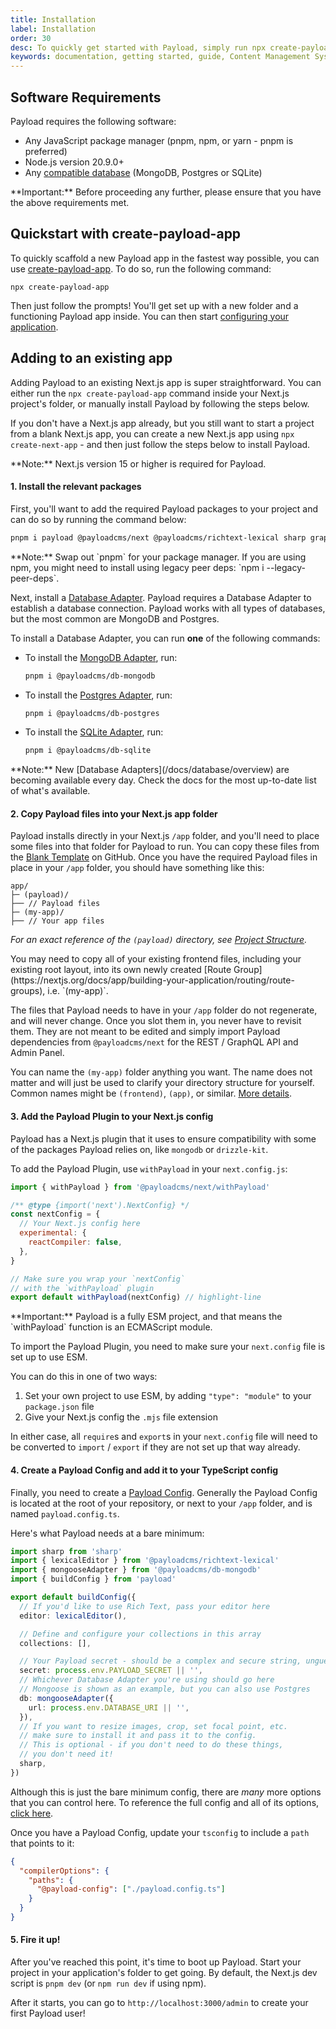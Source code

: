 ```yaml
---
title: Installation
label: Installation
order: 30
desc: To quickly get started with Payload, simply run npx create-payload-app or install from scratch.
keywords: documentation, getting started, guide, Content Management System, cms, headless, javascript, node, react, nextjs
---
```


## Software Requirements

Payload requires the following software:

- Any JavaScript package manager (pnpm, npm, or yarn - pnpm is preferred)
- Node.js version 20.9.0+
- Any [compatible database](/docs/database/overview) (MongoDB, Postgres or SQLite)

<Banner type="warning">
  **Important:** Before proceeding any further, please ensure that you have the
  above requirements met.
</Banner>

## Quickstart with create-payload-app

To quickly scaffold a new Payload app in the fastest way possible, you can use [create-payload-app](https://npmjs.com/package/create-payload-app). To do so, run the following command:

```
npx create-payload-app
```

Then just follow the prompts! You'll get set up with a new folder and a functioning Payload app inside. You can then start [configuring your application](../configuration/overview).

## Adding to an existing app

Adding Payload to an existing Next.js app is super straightforward. You can either run the `npx create-payload-app` command inside your Next.js project's folder, or manually install Payload by following the steps below.

If you don't have a Next.js app already, but you still want to start a project from a blank Next.js app, you can create a new Next.js app using `npx create-next-app` - and then just follow the steps below to install Payload.

<Banner type="info">
  **Note:** Next.js version 15 or higher is required for Payload.
</Banner>

#### 1. Install the relevant packages

First, you'll want to add the required Payload packages to your project and can do so by running the command below:

```bash
pnpm i payload @payloadcms/next @payloadcms/richtext-lexical sharp graphql
```

<Banner type="warning">
  **Note:** Swap out `pnpm` for your package manager. If you are using npm, you
  might need to install using legacy peer deps: `npm i --legacy-peer-deps`.
</Banner>

Next, install a [Database Adapter](/docs/database/overview). Payload requires a Database Adapter to establish a database connection. Payload works with all types of databases, but the most common are MongoDB and Postgres.

To install a Database Adapter, you can run **one** of the following commands:

- To install the [MongoDB Adapter](../database/mongodb), run:

  ```bash
  pnpm i @payloadcms/db-mongodb
  ```

- To install the [Postgres Adapter](../database/postgres), run:

  ```bash
  pnpm i @payloadcms/db-postgres
  ```

- To install the [SQLite Adapter](../database/sqlite), run:
  ```bash
  pnpm i @payloadcms/db-sqlite
  ```

<Banner type="success">
  **Note:** New [Database Adapters](/docs/database/overview) are becoming
  available every day. Check the docs for the most up-to-date list of what's
  available.
</Banner>

#### 2. Copy Payload files into your Next.js app folder

Payload installs directly in your Next.js `/app` folder, and you'll need to place some files into that folder for Payload to run. You can copy these files from the [Blank Template](https://github.com/payloadcms/payload/tree/main/templates/blank/src/app/(payload)) on GitHub. Once you have the required Payload files in place in your `/app` folder, you should have something like this:

```plaintext
app/
├─ (payload)/
├── // Payload files
├─ (my-app)/
├── // Your app files
```

_For an exact reference of the `(payload)` directory, see [Project Structure](../admin/overview#project-structure)._

<Banner type="warning">
  You may need to copy all of your existing frontend files, including your
  existing root layout, into its own newly created [Route
  Group](https://nextjs.org/docs/app/building-your-application/routing/route-groups),
  i.e. `(my-app)`.
</Banner>

The files that Payload needs to have in your `/app` folder do not regenerate, and will never change. Once you slot them in, you never have to revisit them. They are not meant to be edited and simply import Payload dependencies from `@payloadcms/next` for the REST / GraphQL API and Admin Panel.

You can name the `(my-app)` folder anything you want. The name does not matter and will just be used to clarify your directory structure for yourself. Common names might be `(frontend)`, `(app)`, or similar. [More details](../admin/overview).

#### 3. Add the Payload Plugin to your Next.js config

Payload has a Next.js plugin that it uses to ensure compatibility with some of the packages Payload relies on, like `mongodb` or `drizzle-kit`.

To add the Payload Plugin, use `withPayload` in your `next.config.js`:

```js
import { withPayload } from '@payloadcms/next/withPayload'

/** @type {import('next').NextConfig} */
const nextConfig = {
  // Your Next.js config here
  experimental: {
    reactCompiler: false,
  },
}

// Make sure you wrap your `nextConfig`
// with the `withPayload` plugin
export default withPayload(nextConfig) // highlight-line
```

<Banner type="warning">
  **Important:** Payload is a fully ESM project, and that means the
  `withPayload` function is an ECMAScript module.
</Banner>

To import the Payload Plugin, you need to make sure your `next.config` file is set up to use ESM.

You can do this in one of two ways:

1. Set your own project to use ESM, by adding `"type": "module"` to your `package.json` file
2. Give your Next.js config the `.mjs` file extension

In either case, all `require`s and `export`s in your `next.config` file will need to be converted to `import` / `export` if they are not set up that way already.

#### 4. Create a Payload Config and add it to your TypeScript config

Finally, you need to create a [Payload Config](../configuration/overview). Generally the Payload Config is located at the root of your repository, or next to your `/app` folder, and is named `payload.config.ts`.

Here's what Payload needs at a bare minimum:

```ts
import sharp from 'sharp'
import { lexicalEditor } from '@payloadcms/richtext-lexical'
import { mongooseAdapter } from '@payloadcms/db-mongodb'
import { buildConfig } from 'payload'

export default buildConfig({
  // If you'd like to use Rich Text, pass your editor here
  editor: lexicalEditor(),

  // Define and configure your collections in this array
  collections: [],

  // Your Payload secret - should be a complex and secure string, unguessable
  secret: process.env.PAYLOAD_SECRET || '',
  // Whichever Database Adapter you're using should go here
  // Mongoose is shown as an example, but you can also use Postgres
  db: mongooseAdapter({
    url: process.env.DATABASE_URI || '',
  }),
  // If you want to resize images, crop, set focal point, etc.
  // make sure to install it and pass it to the config.
  // This is optional - if you don't need to do these things,
  // you don't need it!
  sharp,
})
```

Although this is just the bare minimum config, there are _many_ more options that you can control here. To reference the full config and all of its options, [click here](/docs/configuration/overview).

Once you have a Payload Config, update your `tsconfig` to include a `path` that points to it:

```json
{
  "compilerOptions": {
    "paths": {
      "@payload-config": ["./payload.config.ts"]
    }
  }
}
```

#### 5. Fire it up!

After you've reached this point, it's time to boot up Payload. Start your project in your application's folder to get going. By default, the Next.js dev script is `pnpm dev` (or `npm run dev` if using npm).

After it starts, you can go to `http://localhost:3000/admin` to create your first Payload user!
